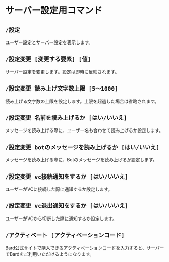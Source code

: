 # サーバー設定用コマンド

## `/設定`

ユーザー設定とサーバー設定を表示します。

## `/設定変更 [変更する要素] [値]`

サーバー設定を変更します。設定は即時に反映されます。

## `/設定変更 読み上げ文字数上限 [5～1000]`

読み上げる文字数の上限を設定します。上限を超過した場合は省略されます。

## `/設定変更 名前を読み上げるか [はい/いいえ]`

メッセージを読み上げる際に、ユーザー名も合わせて読み上げるか設定します。

## `/設定変更 botのメッセージを読み上げるか [はい/いいえ]`

メッセージを読み上げる際に、Botのメッセージを読み上げるか設定します。

## `/設定変更 vc接続通知をするか [はい/いいえ]`

ユーザーがVCに接続した際に通知するか設定します。

## `/設定変更 vc退出通知をするか [はい/いいえ]`

ユーザーがVCから切断した際に通知するか設定します。

## `/アクティベート [アクティベーションコード]`

Bard公式サイトで購入できるアクティベーションコードを入力すると、サーバーでBardをご利用いただけるようになります。